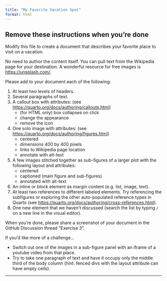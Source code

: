 ```yaml
---
title: "My Favorite Vacation Spot"
format: html
---
```


## Remove these instructions when you're done

Modify this file to create a document that describes your favorite place to visit on a vacation.

No need to author the content itself. You can pull text from the Wikipedia page for your destination. A wonderful resource for free images is <https://unsplash.com/>.

Please add to your document each of the following:

1. At least two levels of headers.
2. Several paragraphs of text.
3. A callout box with attributes: (see <https://quarto.org/docs/authoring/callouts.html>)
   - (for HTML only) box collapses on click
   - change the appearance
   - remove the icon
4. One solo image with attributes: (see <https://quarto.org/docs/authoring/figures.html>)
   - centered
   - dimensions 400 by 400 pixels
   - links to Wikipedia page location
   - annotate with alt-text
5. A few images stitched together as sub-figures of a larger plot with the following layout and attributes:
   - centered
   - captioned (main figure and sub-figures)
   - annotated with alt-text
6. An inline or block element as margin content (e.g. list, image, text). 
7. At least two references to different labeled elements. Try referencing the subfigures or exploring the other auto-populated reference types in Quarto (see <https://quarto.org/docs/authoring/cross-references.html>).
8. One new element that we haven't discussed (search the list by typing `/` on a new line in the visual editor).

When you're done, please share a screenshot of your document in the GitHub Discussion thread "Exercise 3".


If you'd like more of a challenge...

- Switch out one of the images in a sub-figure panel with an iframe of a youtube video from that place.
- Try to take one paragraph of text and have it occupy only the middle third of the body column (hint: fenced divs with the layout attribute can have empty cells).

* * *

